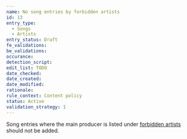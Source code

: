 ```yaml
---
name: No song entries by forbidden artists
id: 13
entry_type:
  - Songs
  - Artists
entry_status: Draft
fe_validations:
be_validations:
occurance:
detection_script:
edit_list: TODO
date_checked:
date_created:
date_modified:
rationale:
rule_context: Content policy
status: Active
validation_strategy: 1
---
```

Song entries where the main producer is listed under [forbidden artists](/docs/forbidden-artists) should not be added.